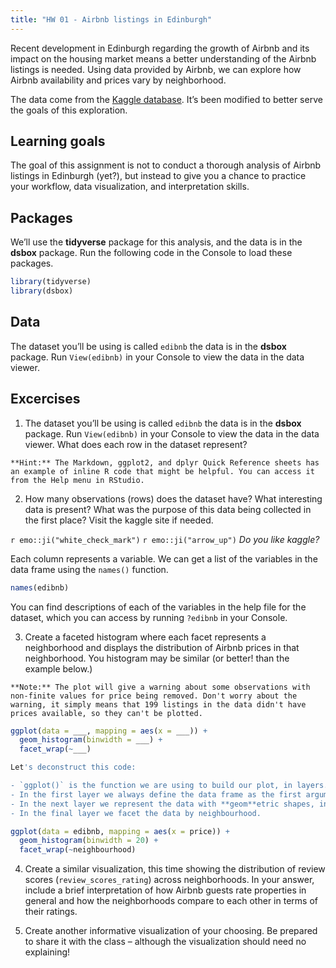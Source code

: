 ```yaml
---
title: "HW 01 - Airbnb listings in Edinburgh"
---
```


Recent development in Edinburgh regarding the growth of Airbnb and its impact on the housing market means a better understanding of the Airbnb listings is needed. Using data provided by Airbnb, we can explore how Airbnb availability and prices vary by neighborhood.

The data come from the [Kaggle database](https://www.kaggle.com/thoroc/edinburgh-inside-airbnb/version/2). It's 
been modified to better serve the goals of this exploration.

## Learning goals

The goal of this assignment is not to conduct a thorough analysis of Airbnb listings in Edinburgh (yet?), but instead to give you a  chance to practice your workflow, data visualization, and interpretation skills.

## Packages

We'll use the **tidyverse** package for this analysis, and the data is in the **dsbox** package. Run the following code in the Console to load these packages.

```r
library(tidyverse)
library(dsbox)
```

## Data 

The dataset you'll be using is called `edibnb` the data is in the **dsbox** package. Run `View(edibnb)` in your Console to view the data in the data viewer.

## Excercises

1. The dataset you'll be using is called `edibnb` the data is in the **dsbox** package. Run `View(edibnb)` in your Console to view the data in the data viewer. What does each row in the dataset represent?

```marginfigure
**Hint:** The Markdown, ggplot2, and dplyr Quick Reference sheets has an example of inline R code that might be helpful. You can access it from the Help menu in RStudio.
```

2. How many observations (rows) does the dataset have? What interesting data is present?  What was the purpose of this data being collected in the first place?  Visit the kaggle site if needed.

`r emo::ji("white_check_mark")` `r emo::ji("arrow_up")` *Do you like kaggle?*

Each column represents a variable. We can get a list of the variables in the data frame using the `names()` function.

```r
names(edibnb)
```

You can find descriptions of each of the variables in the help file for the dataset, which you can access by running `?edibnb` in your Console.


3. Create a faceted histogram where each facet represents a neighborhood and displays the distribution of Airbnb prices in that neighborhood. You histogram may be similar (or better! than the example below.)

```marginfigure
**Note:** The plot will give a warning about some observations with non-finite values for price being removed. Don't worry about the warning, it simply means that 199 listings in the data didn't have prices available, so they can't be plotted.
```

```r
ggplot(data = ___, mapping = aes(x = ___)) +
  geom_histogram(binwidth = ___) +
  facet_wrap(~___)

Let's deconstruct this code: 

- `ggplot()` is the function we are using to build our plot, in layers.
- In the first layer we always define the data frame as the first argument. Then, we define the mappings between the variables in the dataset and the **aes**thetics of the plot (e.g. x and y coordinates, colors, etc.). 
- In the next layer we represent the data with **geom**etric shapes, in this case with a histogram. You should decide what makes a reasonable bin width for the histogram by trying out a few options.
- In the final layer we facet the data by neighbourhood.

```

```r
ggplot(data = edibnb, mapping = aes(x = price)) +
  geom_histogram(binwidth = 20) +
  facet_wrap(~neighbourhood)
```


4. Create a similar visualization, this time showing the distribution of review scores (`review_scores_rating`) across neighborhoods. In your answer, include a brief interpretation of how Airbnb guests rate properties in general and how the neighborhoods compare to each other in terms of their ratings.

5. Create another informative visualization of your choosing.  Be prepared to share it with the class -- although the visualization should need no explaining!


